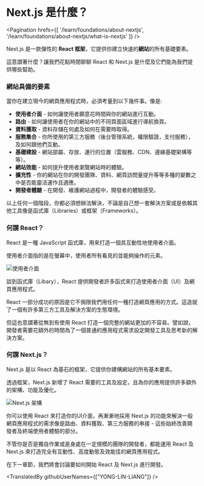 # Next.js 是什麼？

<Pagination
  hrefs={[
    '/learn/foundations/about-nextjs',
    '/learn/foundations/about-nextjs/what-is-nextjs'
  ]}
/>

Next.js 是一款彈性的 **React 框架**，它提供你建立快速的**網站**的所有基礎要素。

這意謂著什麼？讓我們花點時間聊聊 React 和 Next.js 是什麼及它們能為我們提供哪些幫助。

### 網站具備的要素

當你在建立現今的網頁應用程式時，必須考量到以下幾件事。像是:
- **使用者介面** - 如何讓使用者願意花時間與你的網站進行互動。
- **路由** - 如何讓使用者在你的網站中的不同頁面區域進行導航換頁。
- **資料獲取** - 資料存儲在何處及如何在需要時取得。
- **服務集合** - 你所使用的第三方服務（後台管理系統，權限驗證，支付服務），及如何跟他們互動。
- **基礎建設** - 網站部屬、存放、運行的位置（雲服務、CDN、邊緣基礎架構等等）。
- **網站效能** - 如何提升使用者瀏覽網站時的體驗。
- **擴充性** - 你的網站在你的開發團隊、資料、網頁訪問量提升等等多種的變數之中是否能靈活運作且適應。
- **開發者體驗** - 在開發、維護網站過程中，開發者的體驗感受。

以上任何一個階段，你都必須想辦法解決，不論是自己想一套解決方案或是依賴其他工具像是函式庫（Libraries）或框架（Frameworks）。

### 何謂 React？

React 是一種 JavaScript 函式庫，用來打造一個具互動性地使用者介面。

使用者介面指的是在螢幕中，使用者所有看見的並能夠操作的元素。

![使用者介面](https://nextjs.org/static/images/learn/foundations/user-interface.png "使用者介面")

談到函式庫（Libary），React 提供開發者許多函式來打造使用者介面（UI）及網頁應用程式。

React 一部分成功的原因是它不侷限我們用任何一種打造網頁應用的方式。這造就了一個有許多第三方工具及解決方案的生態環境。

但這也意謂著從無到有使用 React 打造一個完整的網站更加的不容易。譬如說，開發者需要花額外的時間為了一個普通的應用程式需求設定開發工具及思考新的解決方案。

### 何謂 Next.js？

Next.js 是以 React 為基石的框架，它提供你建構網站的所有基本要素。

透過框架，Next.js 新增了 React 需要的工具及設定，且為你的應用提供許多額外的架構、功能及優化。

![Next.js 架構](https://nextjs.org/static/images/learn/foundations/next-app.png "Next.js 架構")

你可以使用 React 來打造你的UI介面，再漸漸地採用 Next.js 的功能來解決一般網頁應用程式的需求像是路由、資料獲取、第三方服務的串接 - 這些始終改善開發者及終端使用者體驗的部分。

不管你是否是獨自作業或是身處在一定規模的團隊的開發者，都能運用 React 及 Next.js 來打造完全有互動性、高度動態及效能佳的網頁應用程式。

在下一章節，我們將會討論要如何開始 React 及 Next.js 進行開發。

<TranslatedBy githubUserNames={["YONG-LIN-LIANG"]} />
